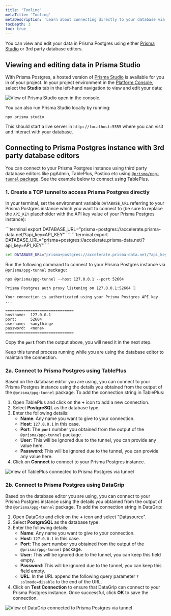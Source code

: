 ```yaml
---
title: 'Tooling'
metaTitle: 'Tooling'
metaDescription: 'Learn about connecting directly to your database via TCP tunnel'
tocDepth: 3
toc: true
---
```


You can view and edit your data in Prisma Postgres using either [Prisma Studio](/orm/tools/prisma-studio) or 3rd party database editors.

## Viewing and editing data in Prisma Studio

With Prisma Postgres, a hosted version of [Prisma Studio](/orm/tools/prisma-studio) is available for you in of your project. In your project environment in the [Platform Console](https://console.prisma.io/), select the **Studio** tab in the left-hand navigation to view and edit your data:

![View of Prisma Studio open in the console.](/img/ppg-studio.png)

You can also run Prisma Studio locally by running:

```terminal
npx prisma studio
```

This should start a live server in `http://localhost:5555` where you can visit and interact with your database.

## Connecting to Prisma Postgres instance with 3rd party database editors

You can connect to your Prisma Postgres instance using third party database editors like pgAdmin, TablePlus, Postico etc using [`@prisma/ppg-tunnel` package](https://www.npmjs.com/package/@prisma/ppg-tunnel). See the example below to connect using TablePlus.

### 1. Create a TCP tunnel to access Prisma Postgres directly

In your terminal, set the environment variable `DATABASE_URL` referring to your Prisma Postgres instance which you want to connect to (be sure to replace the `API_KEY` placeholder with the API key value of your Prisma Postgres instance):

<TabbedContent code>

<TabItem value="macOS">
```terminal
export DATABASE_URL="prisma+postgres://accelerate.prisma-data.net/?api_key=API_KEY"
```
</TabItem>

<TabItem value="Linux">
```terminal
export DATABASE_URL="prisma+postgres://accelerate.prisma-data.net/?api_key=API_KEY"
```
</TabItem>

<TabItem value="Windows">

```cmd
set DATABASE_URL="prisma+postgres://accelerate.prisma-data.net/?api_key=API_KEY"
```
</TabItem>

</TabbedContent>

Run the following command to connect to your Prisma Postgres instance via `@prisma/ppg-tunnel` package:

<CodeWithResult outputResultText="" expanded={true}>

<cmd>

```terminal
npx @prisma/ppg-tunnel --host 127.0.0.1 --port 52604
```

</cmd>

<cmdResult>

```no-copy wrap
Prisma Postgres auth proxy listening on 127.0.0.1:52604 🚀

Your connection is authenticated using your Prisma Postgres API key.
...

==============================
hostname:  127.0.0.1
port:      52604
username:  <anything>
password:  <none>
==============================
```

</cmdResult>

</CodeWithResult>

Copy the **`port`** from the output above, you will need it in the next step.

Keep this tunnel process running while you are using the database editor to maintain the connection. 

### 2a. Connect to Prisma Postgres using TablePlus

Based on the database editor you are using, you can connect to your Prisma Postgres instance using the details you obtained from the output of the `@prisma/ppg-tunnel` package. To add the connection string in TablePlus:

1. Open TablePlus and click on the **+** icon to add a new connection.
2. Select **PostgreSQL** as the database type.
3. Enter the following details:
    - **Name**: Any name you want to give to your connection.
    - **Host**: `127.0.0.1` in this case. 
    - **Port**: The **`port`** number you obtained from the output of the `@prisma/ppg-tunnel` package.
    - **User**: This will be ignored due to the tunnel, you can provide any value here.
    - **Password**:  This will be ignored due to the tunnel, you can provide any value here.
4. Click on **Connect** to connect to your Prisma Postgres instance.

![View of TablePlus connected to Prisma Postgres via tunnel](/img/ppg-tableplus.png)

### 2b. Connect to Prisma Postgres using DataGrip

Based on the database editor you are using, you can connect to your Prisma Postgres instance using the details you obtained from the output of the `@prisma/ppg-tunnel` package. To add the connection string in DataGrip:

1. Open DataGrip and click on the **+** icon and select "Datasource".
2. Select **PostgreSQL** as the database type.
3. Enter the following details:
    - **Name**: Any name you want to give to your connection.
    - **Host**: `127.0.0.1` in this case. 
    - **Port**: The **`port`** number you obtained from the output of the `@prisma/ppg-tunnel` package.
    - **User**: This will be ignored due to the tunnel, you can keep this field empty.
    - **Password**:  This will be ignored due to the tunnel, you can keep this field empty.
    - **URL**: In the URL append the following query parameter `?sslmode=disable` to the end of the URL.
4. Click on **Test Connection** to ensure that DataGrip can connect to your Prisma Postgres instance. Once successful, click **OK** to save the connection.

![View of DataGrip connected to Prisma Postgres via tunnel](/img/ppg-datagrip.png)